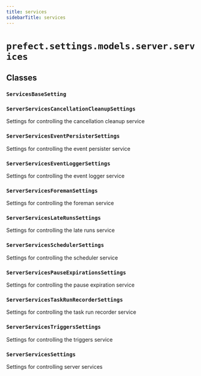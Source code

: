 ```yaml
---
title: services
sidebarTitle: services
---
```


# `prefect.settings.models.server.services`

## Classes

### `ServicesBaseSetting` <sup><a href="https://github.com/prefecthq/prefect/blob/main/src/prefect/settings/models/server/services.py#L10" target="_blank"><Icon icon="github" size="14" /></a></sup>

### `ServerServicesCancellationCleanupSettings` <sup><a href="https://github.com/prefecthq/prefect/blob/main/src/prefect/settings/models/server/services.py#L17" target="_blank"><Icon icon="github" size="14" /></a></sup>


Settings for controlling the cancellation cleanup service


### `ServerServicesEventPersisterSettings` <sup><a href="https://github.com/prefecthq/prefect/blob/main/src/prefect/settings/models/server/services.py#L47" target="_blank"><Icon icon="github" size="14" /></a></sup>


Settings for controlling the event persister service


### `ServerServicesEventLoggerSettings` <sup><a href="https://github.com/prefecthq/prefect/blob/main/src/prefect/settings/models/server/services.py#L99" target="_blank"><Icon icon="github" size="14" /></a></sup>


Settings for controlling the event logger service


### `ServerServicesForemanSettings` <sup><a href="https://github.com/prefecthq/prefect/blob/main/src/prefect/settings/models/server/services.py#L119" target="_blank"><Icon icon="github" size="14" /></a></sup>


Settings for controlling the foreman service


### `ServerServicesLateRunsSettings` <sup><a href="https://github.com/prefecthq/prefect/blob/main/src/prefect/settings/models/server/services.py#L200" target="_blank"><Icon icon="github" size="14" /></a></sup>


Settings for controlling the late runs service


### `ServerServicesSchedulerSettings` <sup><a href="https://github.com/prefecthq/prefect/blob/main/src/prefect/settings/models/server/services.py#L244" target="_blank"><Icon icon="github" size="14" /></a></sup>


Settings for controlling the scheduler service


### `ServerServicesPauseExpirationsSettings` <sup><a href="https://github.com/prefecthq/prefect/blob/main/src/prefect/settings/models/server/services.py#L376" target="_blank"><Icon icon="github" size="14" /></a></sup>


Settings for controlling the pause expiration service


### `ServerServicesTaskRunRecorderSettings` <sup><a href="https://github.com/prefecthq/prefect/blob/main/src/prefect/settings/models/server/services.py#L412" target="_blank"><Icon icon="github" size="14" /></a></sup>


Settings for controlling the task run recorder service


### `ServerServicesTriggersSettings` <sup><a href="https://github.com/prefecthq/prefect/blob/main/src/prefect/settings/models/server/services.py#L432" target="_blank"><Icon icon="github" size="14" /></a></sup>


Settings for controlling the triggers service


### `ServerServicesSettings` <sup><a href="https://github.com/prefecthq/prefect/blob/main/src/prefect/settings/models/server/services.py#L478" target="_blank"><Icon icon="github" size="14" /></a></sup>


Settings for controlling server services

